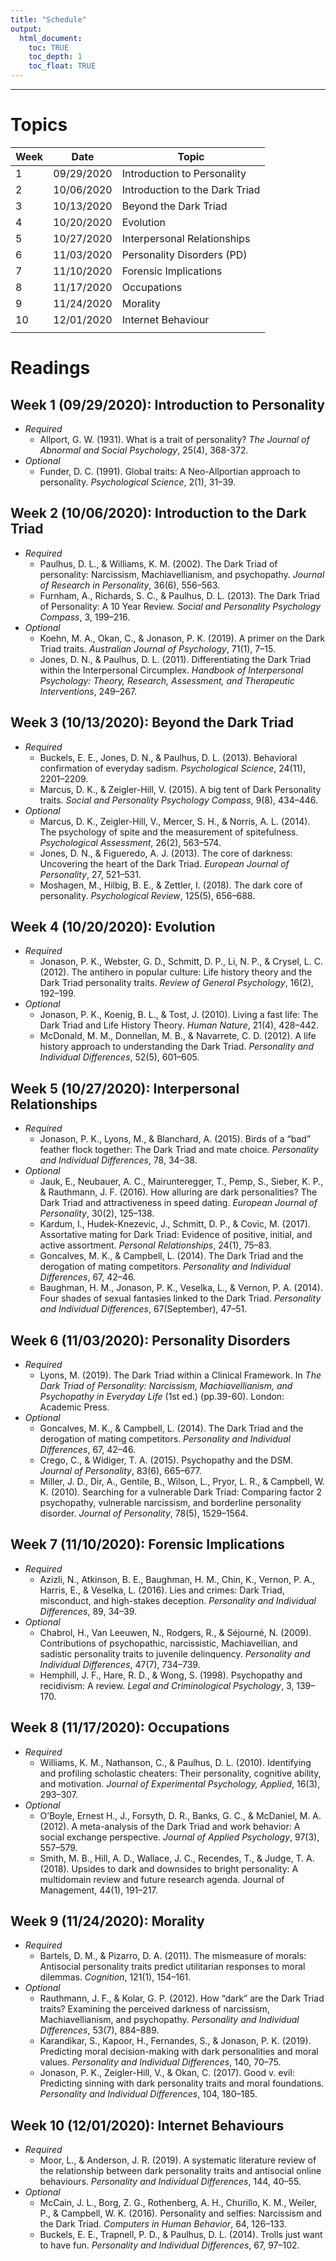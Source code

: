 ```yaml
---
title: "Schedule"
output: 
  html_document:
    toc: TRUE
    toc_depth: 1
    toc_float: TRUE
---
```


***

# Topics

| Week | Date       | Topic                              |
|------|------------|------------------------------------|
| 1    | 09/29/2020 | Introduction to Personality        |
| 2    | 10/06/2020 | Introduction to the Dark Triad     |
| 3    | 10/13/2020 | Beyond the Dark Triad              |
| 4    | 10/20/2020 | Evolution                          |
| 5    | 10/27/2020 | Interpersonal Relationships        |
| 6    | 11/03/2020 | Personality Disorders (PD)         |
| 7    | 11/10/2020 | Forensic Implications              |
| 8    | 11/17/2020 | Occupations                        |
| 9    | 11/24/2020 | Morality                           |
| 10   | 12/01/2020 | Internet Behaviour                 |
|      |            |                                    |

# Readings

## Week 1 (09/29/2020): Introduction to Personality
  * *Required*
    + Allport, G. W. (1931). What is a trait of personality? *The Journal of Abnormal and Social Psychology*, 25(4), 368-372.
  * *Optional*
    + Funder, D. C. (1991). Global traits: A Neo-Allportian approach to personality. *Psychological Science*, 2(1), 31–39.
  
## Week 2 (10/06/2020): Introduction to the Dark Triad
  * *Required*
    + Paulhus, D. L., & Williams, K. M. (2002). The Dark Triad of personality: Narcissism, Machiavellianism, and psychopathy. *Journal of Research in Personality*, 36(6), 556–563.
    + Furnham, A., Richards, S. C., & Paulhus, D. L. (2013). The Dark Triad of Personality: A 10 Year Review. *Social and Personality Psychology Compass*, 3, 199–216. 
  * *Optional*
    + Koehn, M. A., Okan, C., & Jonason, P. K. (2019). A primer on the Dark Triad traits. *Australian Journal of Psychology*, 71(1), 7–15.
    + Jones, D. N., & Paulhus, D. L. (2011). Differentiating the Dark Triad within the Interpersonal Circumplex. *Handbook of Interpersonal Psychology: Theory, Research, Assessment, and Therapeutic Interventions*, 249–267.
    
    <!-- + Lyons, M. (2019). Introduction to the Dark Triad. In *The Dark Triad of Personality: Narcissism, Machiavellianism, and Psychopathy in Everyday Life* (1st ed.) (pp.39-60). London: Academic Press. -->
    <!-- + Zeigler-Hill, V., & Marcus, D. K. (2016). Introduction: A bright future for dark personality features? In V. Zeigler-Hill & D. K. Marcus (Eds.), *The Dark Side of Personality: Science and Practice in Social, Personality, and Clinical Psychology* (1st ed., pp. 3–22). Washington, DC: American Psychological Association. -->

## Week 3 (10/13/2020): Beyond the Dark Triad
  * *Required*
    + Buckels, E. E., Jones, D. N., & Paulhus, D. L. (2013). Behavioral confirmation of everyday sadism. *Psychological Science*, 24(11), 2201–2209.
    + Marcus, D. K., & Zeigler-Hill, V. (2015). A big tent of Dark Personality traits. *Social and Personality Psychology Compass*, 9(8), 434–446.
  * *Optional*
    + Marcus, D. K., Zeigler-Hill, V., Mercer, S. H., & Norris, A. L. (2014). The psychology of spite and the measurement of spitefulness. *Psychological Assessment*, 26(2), 563–574.
    + Jones, D. N., & Figueredo, A. J. (2013). The core of darkness: Uncovering the heart of the Dark Triad. *European Journal of Personality*, 27, 521–531.
    + Moshagen, M., Hilbig, B. E., & Zettler, I. (2018). The dark core of personality. *Psychological Review*, 125(5), 656–688.
  
## Week 4 (10/20/2020): Evolution
  * *Required*
    + Jonason, P. K., Webster, G. D., Schmitt, D. P., Li, N. P., & Crysel, L. C. (2012). The antihero in popular culture: Life history theory and the Dark Triad personality traits. *Review of General Psychology*, 16(2), 192–199.
  * *Optional*
    + Jonason, P. K., Koenig, B. L., & Tost, J. (2010). Living a fast life: The Dark Triad and Life History Theory. *Human Nature*, 21(4), 428–442. 
    + McDonald, M. M., Donnellan, M. B., & Navarrete, C. D. (2012). A life history approach to understanding the Dark Triad. *Personality and Individual Differences*, 52(5), 601–605.
    
    <!-- + Jonason, P. K., & Tost, J. (2010). I just cannot control myself: The Dark Triad and self-control. Personality and Individual Differences, 49(6), 611–615. -->
  
## Week 5 (10/27/2020): Interpersonal Relationships
  * *Required*
    + Jonason, P. K., Lyons, M., & Blanchard, A. (2015). Birds of a “bad” feather flock together: The Dark Triad and mate choice. *Personality and Individual Differences*, 78, 34–38.
  * *Optional*
    + Jauk, E., Neubauer, A. C., Mairunteregger, T., Pemp, S., Sieber, K. P., & Rauthmann, J. F. (2016). How alluring are dark personalities? The Dark Triad and attractiveness in speed dating. *European Journal of Personality*, 30(2), 125–138. 
    + Kardum, I., Hudek-Knezevic, J., Schmitt, D. P., & Covic, M. (2017). Assortative mating for Dark Triad: Evidence of positive, initial, and active assortment. *Personal Relationships*, 24(1), 75–83. 
    + Goncalves, M. K., & Campbell, L. (2014). The Dark Triad and the derogation of mating competitors. *Personality and Individual Differences*, 67, 42–46. 
    + Baughman, H. M., Jonason, P. K., Veselka, L., & Vernon, P. A. (2014). Four shades of sexual fantasies linked to the Dark Triad. *Personality and Individual Differences*, 67(September), 47–51. 

    <!-- + Jonason, P. K., & Schmitt, D. P. (2012). What have you done for me lately? Friendship-selection in the shadow of the dark triad traits. *Evolutionary Psychology*, 10(3), 400–421. -->
    
## Week 6 (11/03/2020): Personality Disorders
  * *Required*
    + Lyons, M. (2019). The Dark Triad within a Clinical Framework. In *The Dark Triad of Personality: Narcissism, Machiavellianism, and Psychopathy in Everyday Life* (1st ed.) (pp.39-60). London: Academic Press.
  * *Optional*
    + Goncalves, M. K., & Campbell, L. (2014). The Dark Triad and the derogation of mating competitors. *Personality and Individual Differences*, 67, 42–46.
    + Crego, C., & Widiger, T. A. (2015). Psychopathy and the DSM. *Journal of Personality*, 83(6), 665–677.
    + Miller, J. D., Dir, A., Gentile, B., Wilson, L., Pryor, L. R., & Campbell, W. K. (2010). Searching for a vulnerable Dark Triad: Comparing factor 2 psychopathy, vulnerable narcissism, and borderline personality disorder. *Journal of Personality*, 78(5), 1529–1564.
  
## Week 7 (11/10/2020): Forensic Implications
  * *Required*
    + Azizli, N., Atkinson, B. E., Baughman, H. M., Chin, K., Vernon, P. A., Harris, E., & Veselka, L. (2016). Lies and crimes: Dark Triad, misconduct, and high-stakes deception. *Personality and Individual Differences*, 89, 34–39.
  * *Optional*
    + Chabrol, H., Van Leeuwen, N., Rodgers, R., & Séjourné, N. (2009). Contributions of psychopathic, narcissistic, Machiavellian, and sadistic personality traits to juvenile delinquency. *Personality and Individual Differences*, 47(7), 734–739.
    + Hemphill, J. F., Hare, R. D., & Wong, S. (1998). Psychopathy and recidivism: A review. *Legal and Criminological Psychology*, 3, 139–170.

## Week 8 (11/17/2020): Occupations
  * *Required*
    + Williams, K. M., Nathanson, C., & Paulhus, D. L. (2010). Identifying and profiling scholastic cheaters: Their personality, cognitive ability, and motivation. *Journal of Experimental Psychology, Applied*, 16(3), 293–307.
  * *Optional*
    + O’Boyle, Ernest H., J., Forsyth, D. R., Banks, G. C., & McDaniel, M. A. (2012). A meta-analysis of the Dark Triad and work behavior: A social exchange perspective. *Journal of Applied Psychology*, 97(3), 557–579. 
    + Smith, M. B., Hill, A. D., Wallace, J. C., Recendes, T., & Judge, T. A. (2018). Upsides to dark and downsides to bright personality: A multidomain review and future research agenda. Journal of Management, 44(1), 191–217. 
    
## Week 9 (11/24/2020): Morality
  * *Required*
    + Bartels, D. M., & Pizarro, D. A. (2011). The mismeasure of morals: Antisocial personality traits predict utilitarian responses to moral dilemmas. *Cognition*, 121(1), 154–161.
  * *Optional*
    + Rauthmann, J. F., & Kolar, G. P. (2012). How “dark” are the Dark Triad traits? Examining the perceived darkness of narcissism, Machiavellianism, and psychopathy. *Personality and Individual Differences*, 53(7), 884–889.
    + Karandikar, S., Kapoor, H., Fernandes, S., & Jonason, P. K. (2019). Predicting moral decision-making with dark personalities and moral values. *Personality and Individual Differences*, 140, 70–75.
    + Jonason, P. K., Zeigler-Hill, V., & Okan, C. (2017). Good v. evil: Predicting sinning with dark personality traits and moral foundations. *Personality and Individual Differences*, 104, 180–185. 
    
    <!-- + Jonason, P. K., Strosser, G. L., Kroll, C. H., Duineveld, J. J., & Baruffi, S. A. (2015). Valuing myself over others: The Dark Triad traits and moral and social values. *Personality and Individual Differences*, 81, 102–106.  -->

## Week 10 (12/01/2020): Internet Behaviours
  * *Required*
    + Moor, L., & Anderson, J. R. (2019). A systematic literature review of the relationship between dark personality traits and antisocial online behaviours. *Personality and Individual Differences*, 144, 40–55. 
  * *Optional*
    + McCain, J. L., Borg, Z. G., Rothenberg, A. H., Churillo, K. M., Weiler, P., & Campbell, W. K. (2016). Personality and selfies: Narcissism and the Dark Triad. *Computers in Human Behavior*, 64, 126–133.
    + Buckels, E. E., Trapnell, P. D., & Paulhus, D. L. (2014). Trolls just want to have fun. *Personality and Individual Differences*, 67, 97–102. 
 